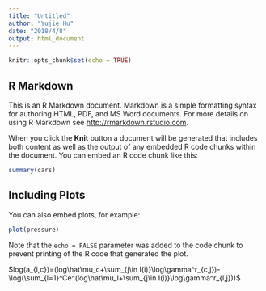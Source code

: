 ```yaml
---
title: "Untitled"
author: "Yujie Hu"
date: "2018/4/8"
output: html_document
---
```


```r
knitr::opts_chunk$set(echo = TRUE)
```

## R Markdown

This is an R Markdown document. Markdown is a simple formatting syntax for authoring HTML, PDF, and MS Word documents. For more details on using R Markdown see <http://rmarkdown.rstudio.com>.

When you click the **Knit** button a document will be generated that includes both content as well as the output of any embedded R code chunks within the document. You can embed an R code chunk like this:

```r
summary(cars)
```

## Including Plots

You can also embed plots, for example:

```r
plot(pressure)
```

Note that the `echo = FALSE` parameter was added to the code chunk to prevent printing of the R code that generated the plot.


$log(a_{i,c})=(log\hat\mu_c+\sum_{j\in I(i)}\log\gamma^r_{c,j})-\log(\sum_{l=1}^Ce^(log\hat\mu_l+\sum_{j\in I(i)}\log\gamma^r_{l,j}))$





